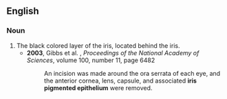 ==English==

===Noun===
{{en-noun|head=[[iris]] [[pigmented]] [[epithelium]]}}

# The black colored layer of the iris, located behind the iris.
#*'''2003''', Gibbs et al. , ''Proceedings of the National Academy of Sciences'', volume 100, number 11, page 6482
#*:An incision was made around the ora serrata of each eye, and the anterior cornea, lens, capsule, and associated '''iris pigmented epithelium''' were removed.